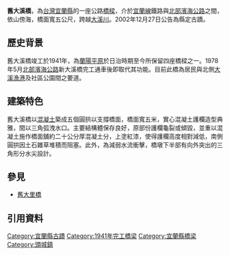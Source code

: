{{coord|24.9419279970401|N|121.895355472666|E|display=title}}
{{tw monument
|name=舊大溪橋
|formername=
|image= 舊大溪橋.jpg
|imagename=
|othername=
|formalname=
|level= 縣定古蹟
|class= 橋樑
|time= {{flagicon|Empire of Japan}} 日本昭和十六年（1941年）
|material= 混凝土
|location= {{TWN}}[[宜蘭縣|宜蘭縣]][[頭城鎮|頭城鎮]]大里里[[大溪漁港|大溪漁港]]南方約100 公尺處
|open= 
|cost= 
|website=
|reg_url= https://nchdb.boch.gov.tw/assets/overview/monument/20021227000003
}}
'''舊大溪橋'''，為[[台灣|台灣]][[宜蘭縣|宜蘭縣]]的一座公路[[橋樑|橋樑]]，介於[[宜蘭線|宜蘭線]]鐵路與[[北部濱海公路|北部濱海公路]]之間，依山傍海，橋面寬五公尺，跨越[[大溪川|大溪川]]。2002年12月27日公告為縣定古蹟。

==歷史背景==
舊大溪橋竣工於1941年，為[[蘭陽平原|蘭陽平原]]於日治時期至今所保留四座橋樑之一。1978年5月[[北部濱海公路|北部濱海公路]]新大溪橋完工通車後即取代其功能。目前此橋為居民與北側[[大溪漁港|大溪漁港]]及社區公園間之要道。

==建築特色==
舊大溪橋以[[混凝土|混凝土]]築成五個圓拱以支撐橋面，橋面寬五米，實心混凝土護欄造型典雅，間以三角弧洩水口。主要結構體保存良好，原部份護欄龜裂或傾毀，並重以混凝土施作橋面舖約二十公分厚混凝土分，上塗紅漆，使得護欄高度相對減低，南側圓拱因土石雜草堆積而阻塞。此外，為減弱水流衝擊，橋墩下半部有向外突出的三角形分水尖設計。

==參見==
*[[舊大里橋|舊大里橋]]

==引用資料==
{{reflist}}
{{Taiwanese building-stub}}
{{宜蘭縣文化資產}}
{{宜蘭縣古蹟}}
[[Category:宜蘭縣古蹟|Category:宜蘭縣古蹟]]
[[Category:1941年完工橋梁|Category:1941年完工橋梁]]
[[Category:宜蘭縣橋梁|Category:宜蘭縣橋梁]]
[[Category:頭城鎮|Category:頭城鎮]]